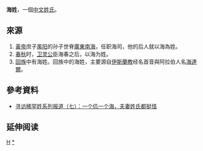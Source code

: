 {{姓氏
|姓氏=海
|拼音=Hǎi
|中国大陆=Hai
|台湾=
|香港=Hoi
|澳门=
|新加坡=
|马来西亚=
|越南=Hải
|韩国=해
|反切=
|同音字=
|堂号=
|郡望=
}}

'''海姓'''，一個[[中文姓氏|中文姓氏]]。

==來源==
#[[黃帝|黃帝]]庶子[[禺阳|禺阳]]的孙子世脊[[廣東|廣東]][[南海|南海]]，任职海司，他的后人就以海為姓。
#[[春秋时期|春秋]]时，[[卫灵公|卫灵公]]臣海春之后，以海为姓。
#[[回族|回族]]中有海姓。回族中的海姓，主要源自[[伊斯蘭教|伊斯蘭教]]经名首音與阿拉伯人名[[海達爾|海達爾]]。

==參考資料==
*[http://special.daynews.com.cn/kjzt/xfxhx/395375.html 寻访稀罕姓系列报道（七）：一个仉一个海，夫妻姓氏都挺怪]{{dead link|date=2018年1月 |bot=InternetArchiveBot |fix-attempted=yes }}

== 延伸阅读 ==
{{Wikisource further reading}}

{{Surname-stub}}
[[Category:漢姓|H]]
[[Category:海姓|*]]